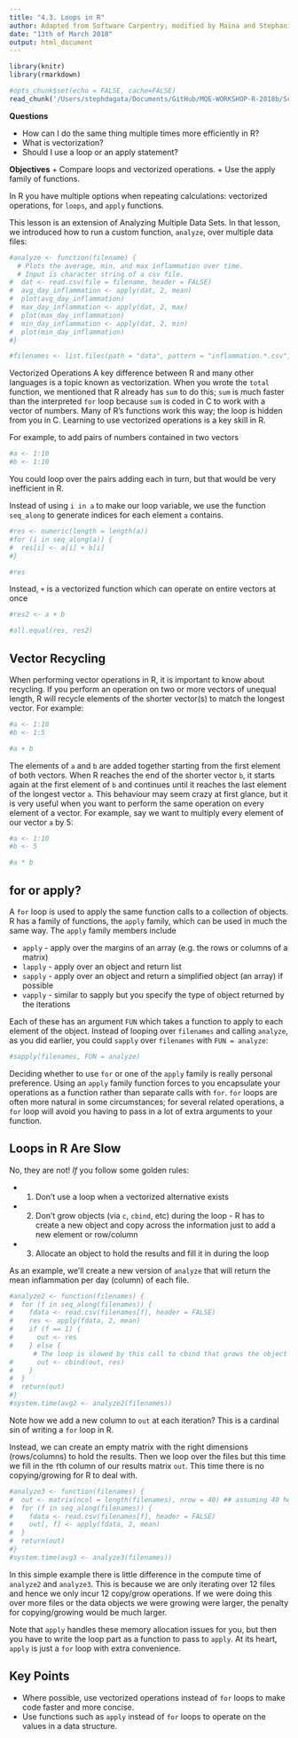```yaml
---
title: "4.3. Loops in R"
author: Adapted from Software Carpentry; modified by Maina and Stephanie
date: "13th of March 2018"
output: html_document
---
```


```r
library(knitr)
library(rmarkdown)
```

```r
#opts_chunk$set(echo = FALSE, cache=FALSE)
read_chunk('/Users/stephdagata/Documents/GitHub/MQE-WORKSHOP-R-2018b/Scripts/Day 1/Day1_4.3.Loops_in_R.R')
```

**Questions**

  + How can I do the same thing multiple times more efficiently in R?
  + What is vectorization?
  + Should I use a loop or an apply statement?

**Objectives**
  + Compare loops and vectorized operations.
  + Use the apply family of functions.

In R you have multiple options when repeating calculations: vectorized operations, for `loops`, and `apply` functions.

This lesson is an extension of Analyzing Multiple Data Sets. In that lesson, we introduced how to run a custom function, `analyze`, over multiple data files:

```r
#analyze <- function(filename) {
  # Plots the average, min, and max inflammation over time.
  # Input is character string of a csv file.
#  dat <- read.csv(file = filename, header = FALSE)
#  avg_day_inflammation <- apply(dat, 2, mean)
#  plot(avg_day_inflammation)
#  max_day_inflammation <- apply(dat, 2, max)
#  plot(max_day_inflammation)
#  min_day_inflammation <- apply(dat, 2, min)
#  plot(min_day_inflammation)
#}
```
```r
#filenames <- list.files(path = "data", pattern = "inflammation.*.csv", full.names = TRUE)
```

Vectorized Operations
A key difference between R and many other languages is a topic known as vectorization. When you wrote the `total` function, we mentioned that R already has `sum` to do this; `sum` is much faster than the interpreted `for` loop because `sum` is coded in C to work with a vector of numbers. Many of R's functions work this way; the loop is hidden from you in C. Learning to use vectorized operations is a key skill in R.

For example, to add pairs of numbers contained in two vectors

```r
#a <- 1:10
#b <- 1:10
```

You could loop over the pairs adding each in turn, but that would be very inefficient in R.

Instead of using `i in a` to make our loop variable, we use the function `seq_along` to generate indices for each element `a` contains.

```r
#res <- numeric(length = length(a))
#for (i in seq_along(a)) {
#  res[i] <- a[i] + b[i]
#}
```

```r
#res
```
Instead, `+` is a vectorized function which can operate on entire vectors at once

```r
#res2 <- a + b
```

```r
#all.equal(res, res2)
```

## Vector Recycling
When performing vector operations in R, it is important to know about recycling. If you perform an operation on two or more vectors of unequal length, R will recycle elements of the shorter vector(s) to match the longest vector. For example:

```r
#a <- 1:10
#b <- 1:5
```

```r
#a + b
```
The elements of `a` and `b` are added together starting from the first element of both vectors. When R reaches the end of the shorter vector `b`, it starts again at the first element of `b` and continues until it reaches the last element of the longest vector `a`. This behaviour may seem crazy at first glance, but it is very useful when you want to perform the same operation on every element of a vector. For example, say we want to multiply every element of our vector `a` by 5:

```r
#a <- 1:10
#b <- 5
```

```r
#a * b
```

## for or apply?

A `for` loop is used to apply the same function calls to a collection of objects. R has a family of functions, the `apply` family, which can be used in much the same way. The `apply` family members include

  + `apply` - apply over the margins of an array (e.g. the rows or columns of a matrix)
  + `lapply` - apply over an object and return list
  + `sapply` - apply over an object and return a simplified object (an array) if possible
  + `vapply` - similar to sapply but you specify the type of object returned by the iterations

Each of these has an argument `FUN` which takes a function to apply to each element of the object. Instead of looping over `filenames` and calling `analyze`, as you did earlier, you could `sapply` over `filenames` with `FUN = analyze`:

```r
#sapply(filenames, FUN = analyze)
```

Deciding whether to use `for` or one of the `apply` family is really personal preference. Using an `apply` family function forces to you encapsulate your operations as a function rather than separate calls with `for`. `for` loops are often more natural in some circumstances; for several related operations, a `for` loop will avoid you having to pass in a lot of extra arguments to your function.

## Loops in R Are Slow
No, they are not! *If* you follow some golden rules:

  + 1. Don't use a loop when a vectorized alternative exists
  + 2. Don't grow objects (via `c`, `cbind`, etc) during the loop - R has to create a new object and copy across the information just to add a new element or row/column
  + 3. Allocate an object to hold the results and fill it in during the loop
  
As an example, we'll create a new version of `analyze` that will return the mean inflammation per day (column) of each file.

```r
#analyze2 <- function(filenames) {
#  for (f in seq_along(filenames)) {
#    fdata <- read.csv(filenames[f], header = FALSE)
#    res <- apply(fdata, 2, mean)
#    if (f == 1) {
#      out <- res
#    } else {
      # The loop is slowed by this call to cbind that grows the object
#      out <- cbind(out, res)
#    }
#  }
#  return(out)
#}
#system.time(avg2 <- analyze2(filenames))
```

Note how we add a new column to `out` at each iteration? This is a cardinal sin of writing a `for` loop in R.

Instead, we can create an empty matrix with the right dimensions (rows/columns) to hold the results. Then we loop over the files but this time we fill in the `f`th column of our results matrix `out`. This time there is no copying/growing for R to deal with.

```r
#analyze3 <- function(filenames) {
#  out <- matrix(ncol = length(filenames), nrow = 40) ## assuming 40 here from files
#  for (f in seq_along(filenames)) {
#    fdata <- read.csv(filenames[f], header = FALSE)
#    out[, f] <- apply(fdata, 2, mean)
#  }
#  return(out)
#}
#system.time(avg3 <- analyze3(filenames))
```

In this simple example there is little difference in the compute time of `analyze2` and `analyze3`. This is because we are only iterating over 12 files and hence we only incur 12 copy/grow operations. If we were doing this over more files or the data objects we were growing were larger, the penalty for copying/growing would be much larger.

Note that `apply` handles these memory allocation issues for you, but then you have to write the loop part as a function to pass to `apply`. At its heart, `apply` is just a `for` loop with extra convenience.

## Key Points

  + Where possible, use vectorized operations instead of `for` loops to make code faster and more concise.
  + Use functions such as `apply` instead of `for` loops to operate on the values in a data structure.

